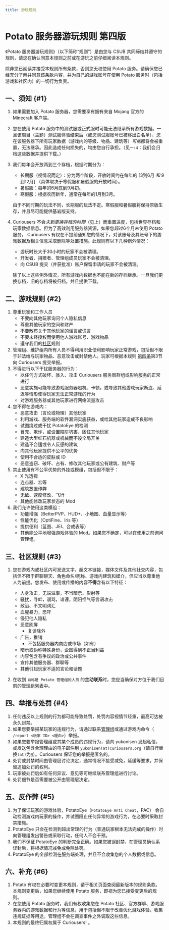 ```yaml
---
title: 游玩规则
---
```


# Potato 服务器游玩规则 第四版

《Potato 服务器游玩规则》（以下简称“规则”）是由您与 CSUB 共同缔结并遵守的规则，请您在确认同意本规则之前或在游玩之前仔细阅读本规则。


除非您已阅读并接受本规则所有条款，否则您无权使用 Potato 服务。请确保您已经充分了解并同意该条款内容，并为自己的游戏账号在使用 Potato 服务时（包括游戏和社区内）的一切行为负责。

## 一、须知 {#1}

1. 如果需要加入 Potato 服务器，您需要享有拥有来自 Mojang 官方的 Minecraft 客户端。
2. 您在使用 Potato 服务中的测试服或正式服时可能无法继承所有游戏数据。一旦该周目（主题）测试服体验结束后（或您测试服账号已被移出白名单），您在该服务器下所有玩家数据（游戏内的等级、物品、建筑等）*可能*都将会被重置，无法继承。因此造成任何损失的，均由您自行承担。（见`一:4`：我们会归档这些数据并提供下载。）
3. 我们每年会开放两到三个存档，根据时期分为：

    - 长期服（视情况而定）：分为两个阶段，开放时间约在每年的 [3到6月 *和* 9到12月] （具体取决于寒假服和暑假服的开放时间）。
    - 暑假服：每年的6月底到9月初。
    - 寒假服：根据农历新年，通常在每年的1月到3月。

    由于不同时期的玩法不同，长期服的玩法不定。寒假服和暑假服将保持原版生存，并且尽可能提供基岩版支持。

4. Curiousers 不会*未到更换存档的时期*（见上）而重置进度，包括世界存档和玩家数据信息。但为了高效利用服务器资源，如果您超过6个月未使用 Potato 服务， Curiousers 有权在不提前通知您的情况下，对该账号及其账号下的游戏数据及相关信息采取删除等处置措施。此规则有以下几种例外情况：
    - 游玩时长大于30小时的玩家不会被清理。
    - 开发者、捐赠者、管理组成员玩家不会被清理。
    - 向 CSUB 提交（并获批准）账户保留申请的玩家不会被清理。

    除了以上这些例外情况，所有游戏内数据也不能在新的存档继承。一旦我们更换存档，旧的存档将被归档，并且提供下载。

## 二、游戏规则 {#2}

1. 尊重玩家和工作人员
    - 不要向其他玩家询问个人隐私信息
    - 尊重其他玩家的空间和财产
    - 不要散布关于其他玩家的谣言或谎言
    - 不要未经授权而使用他人游戏账号、游戏物品
    - 遵守我们的[社区](#community)规则
2. 管理组、维护组内所有人员不得利用职业便利影响玩家正常游戏，包括但不限于非法给与玩家物品、恶意攻击或封禁他人。玩家可根据本规则 [第四条](#4)第3节 向 Curiousers 提交举报。
3. 不得进行以下干扰服务器的行为：
    - 以任何方式破坏、骇入、攻击 Curiousers 服务器群组或影响服务的正常进行
    - 恶意实施可能导致游戏服务器宕机、卡顿，或导致其他游戏玩家断连、延迟等情形使得玩家无法正常游戏的行为
    - 对游戏服务器或其他玩家进行网络流量攻击
4. 您不得在游戏内：
    - 恶意攻击（言论或物理）其他玩家
    - 利用游戏、服务端的软件漏洞实施获益，或给其他玩家造成不良影响
    - 试图绕过或干扰 PotatoEye 的检测
    - 冒充、欺诈，或设置陷阱坑害、困住其他玩家
    - 建造大型红石机器或机械而不设全局开关
    - 建造不合适或令人反感的建筑
    - 向其他玩家提供不公平的优势
    - 使用不合适的皮肤或 ID
    - 恶意盗窃、破坏、占有、修改其他玩家或公有建筑、财产等
5. 禁止使用有不公平优势的外挂或模组，包括但不限于：
    - X 光透视
    - 连点器、宏等
    - 建筑放置作弊
    - 无敌、速度修改、飞行
    - 其他能修改玩家状态的 Mod
6. 我们允许使用这类模组：
    - 功能增强（BetterPVP、HUD+、小地图、血量显示等）
    - 性能优化（OptiFine、Iris 等）
    - 提供便利（蓝图、JEI、合成表等）
    - 其他能公平地增强游戏体验的 Mod。如果您不确定，可以在使用之前询问管理组。

## 三、社区规则 {#3}

1. 您在游戏内或社区内可发送文字，超文本链接，媒体文件及其他社交内容，包括但不限于群聊聊天、角色命名/昵称、游戏内建筑和媒介，但应当以尊重他人为前提。您发布、使用或传播的内容**不得**含有以下特征：
    - 人身攻击，无端滋事，不当暗示、影射等
    - 骚扰，寻衅，谩骂，诽谤，阴阳怪气等言语攻击
    - 政治、不文明词汇
    - 血腥暴力，恐吓
    - 侵犯他人隐私
    - 恶意刷屏
        - 复读除外
    - 广告，推销
        - 不包括服务器内商店或市场（如有）
    - 暗示或伪称特殊身份，企图得到不正当利益
    - 内容包含有争议的政治或公共事件
    - 宣传其他服务器、群聊等
    - 其他引起玩家不适的言论和话题

2. 在收到 `自称是 Potato 管理组的人员` 的**主动联系**时，您应当确保对方位于我们目前的[管理组列表](/community#admin)中。

## 四、举报与处罚 {#4}

1. 任何违反以上规则的行为都可能导致处罚，处罚内容视情节轻重，最高可达被永久封禁。
2. 如果您要举报某玩家的违规行为，请通过联系[管理组](/community#admin)或通过游戏内命令（` /report <玩家 ID> <理由>`）举报。
3. 如果您要举报管理组或其某个成员的违规行为，请向 yukonisen 发起私信，或发送包含合理理由的电子邮件到 `yukonisen(at)curiousers.org`（请自行替换`(at)`为`@`）。Curiousers 保证您的举报是匿名的。
4. 处罚或封禁时间由管理层讨论决定，通常情况不接受减免，延缓等要求，并保留追加处罚的权利。
5. 玩家被处罚后如有任何异议、意见等可继续联系管理组进行讨论。
6. 处罚细节是否需要被公开由管理层决定。

## 五、反作弊 {#5}

1. 为了保证玩家的游戏体验，PotatoEye（`PotatoEye Anti Cheat`，PAC） 会自动检测游戏内玩家的操作，并试图阻止任何异常的游戏行为，在必要时采取封禁措施。
2. PotatoEye 只会在检测到超出常理的行为（普通玩家根本无法完成的操作）时向管理组发出警告或采取行动，任何人不会干预。
3. 我们不保证 PotatoEye 的判断完全正确。如果您被误封禁，在管理员确认系误封后，将根据情况减免或免除处罚。
4. PotatoEye 的全部检测在服务端处理，并且不会收集您的个人数据或信息。

## 六、补充 {#6}

1. Potato 有权在必要时变更本规则，请于相关页面查阅最新版本的规则条款。本规则变更后，如果您继续使用 Potato 服务，即视为您已接受变更后的规则。
2. 在您使用 Potato 服务时，我们有权收集您在 Potato 社区、官方群聊、游戏服务器内的游戏数据和行为等信息，用于包括但不限于改善优化游戏体验，收集违规证据等用途。管理组不会在调查事件之外调取这些信息。
3. 本规则的最终归属权属于 Curiousers! 。